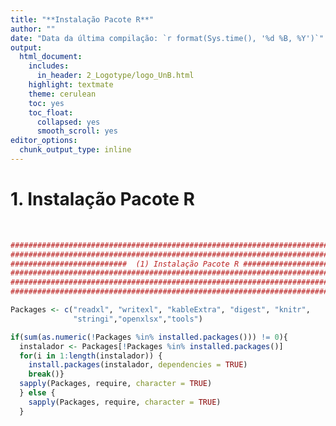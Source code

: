 ---
title: "**Instalação Pacote R**"
author: ""
date: "Data da última compilação: `r format(Sys.time(), '%d %B, %Y')`"
output:
  html_document:
    includes:
      in_header: 2_Logotype/logo_UnB.html
    highlight: textmate
    theme: cerulean
    toc: yes
    toc_float:
      collapsed: yes
      smooth_scroll: yes
editor_options:
  chunk_output_type: inline
---


# 1. Instalação Pacote R 

<br>  

```{r Informações,message=FALSE}

################################################################################
################################################################################
##########################  (1) Instalação Pacote R ############################
################################################################################
################################################################################
################################################################################

Packages <- c("readxl", "writexl", "kableExtra", "digest", "knitr",
              "stringi","openxlsx","tools")

if(sum(as.numeric(!Packages %in% installed.packages())) != 0){
  instalador <- Packages[!Packages %in% installed.packages()]
  for(i in 1:length(instalador)) {
    install.packages(instalador, dependencies = TRUE)
    break()}
  sapply(Packages, require, character = TRUE)
  } else {
    sapply(Packages, require, character = TRUE)
  }

```

